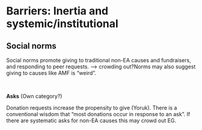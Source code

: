 # [Barriers: Inertia and systemic/institutional]{#inertia}


## Social norms

Social norms promote giving to traditional non-EA causes and fundraisers, and responding to peer requests. --> crowding out?Norms may also suggest giving to causes like AMF is "weird".


\

**Asks** (Own category?)

Donation requests increase the propensity to give (Yoruk). There is a conventional wisdom that "most donations occur in response to an ask".  If there are systematic asks for non-EA causes this may crowd out EG.
